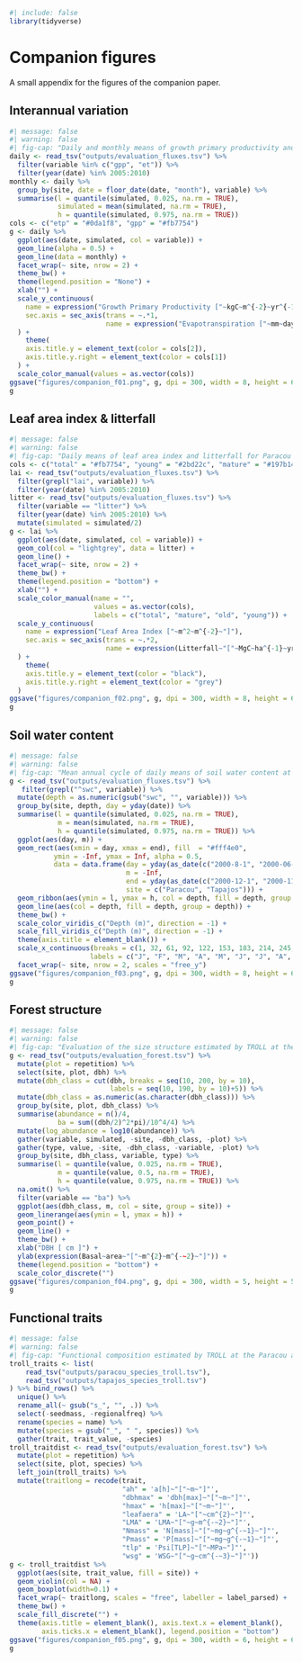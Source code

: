```r
#| include: false 
library(tidyverse) 
```

# Companion figures {.unnumbered}

A small appendix for the figures of the companion paper.

## Interannual variation

```r
#| message: false
#| warning: false
#| fig-cap: "Daily and monthly means of growth primary productivity and evapotranspitation for Paracou and Tapajos. Dark lines are the monthly means, semi-transparent lines are the daily means variations."
daily <- read_tsv("outputs/evaluation_fluxes.tsv") %>% 
  filter(variable %in% c("gpp", "et")) %>% 
  filter(year(date) %in% 2005:2010)
monthly <- daily %>% 
  group_by(site, date = floor_date(date, "month"), variable) %>% 
  summarise(l = quantile(simulated, 0.025, na.rm = TRUE), 
            simulated = mean(simulated, na.rm = TRUE), 
            h = quantile(simulated, 0.975, na.rm = TRUE))
cols <- c("etp" = "#0da1f8", "gpp" = "#fb7754")
g <- daily %>% 
  ggplot(aes(date, simulated, col = variable)) +
  geom_line(alpha = 0.5) +
  geom_line(data = monthly) +
  facet_wrap(~ site, nrow = 2) +
  theme_bw() +
  theme(legend.position = "None") +
  xlab("") +
  scale_y_continuous(
    name = expression("Growth Primary Productivity ["~kgC~m^{-2}~yr^{-1}~"]"),
    sec.axis = sec_axis(trans = ~.*1,
                        name = expression("Evapotranspiration ["~mm~day^{-~1}~"]"))
  ) +
    theme(
    axis.title.y = element_text(color = cols[2]),
    axis.title.y.right = element_text(color = cols[1])
  ) +
  scale_color_manual(values = as.vector(cols))
ggsave("figures/companion_f01.png", g, dpi = 300, width = 8, height = 6, bg = "white")
g
```

## Leaf area index & litterfall

```r
#| message: false
#| warning: false
#| fig-cap: "Daily means of leaf area index and litterfall for Paracou and Tapajos with leaf cohorts of total, yound, mature and old leaves indicated with coloured lines and litterfall with grey bars."
cols <- c("total" = "#fb7754", "young" = "#2bd22c", "mature" = "#197b14", "old" = "#ffa006")
lai <- read_tsv("outputs/evaluation_fluxes.tsv") %>% 
  filter(grepl("lai", variable)) %>% 
  filter(year(date) %in% 2005:2010)
litter <- read_tsv("outputs/evaluation_fluxes.tsv") %>% 
  filter(variable == "litter") %>% 
  filter(year(date) %in% 2005:2010) %>% 
  mutate(simulated = simulated/2)
g <- lai %>% 
  ggplot(aes(date, simulated, col = variable)) +
  geom_col(col = "lightgrey", data = litter) +
  geom_line() +
  facet_wrap(~ site, nrow = 2) +
  theme_bw() +
  theme(legend.position = "bottom") +
  xlab("") +
  scale_color_manual(name = "", 
                     values = as.vector(cols), 
                     labels = c("total", "mature", "old", "young")) +
  scale_y_continuous(
    name = expression("Leaf Area Index ["~m^2~m^{-2}~"]"),
    sec.axis = sec_axis(trans = ~.*2,
                        name = expression(Litterfall~"["~MgC~ha^{-1}~yr^{-1}~"]"))
  ) +
    theme(
    axis.title.y = element_text(color = "black"),
    axis.title.y.right = element_text(color = "grey")
  )
ggsave("figures/companion_f02.png", g, dpi = 300, width = 8, height = 6, bg = "white")
g
```

## Soil water content

```r
#| message: false
#| warning: false
#| fig-cap: "Mean annual cycle of daily means of soil water content at Paracou and Tapajos across ten years and for 5 differents depths."
g <- read_tsv("outputs/evaluation_fluxes.tsv") %>% 
   filter(grepl("^swc", variable)) %>% 
  mutate(depth = as.numeric(gsub("swc", "", variable))) %>% 
  group_by(site, depth, day = yday(date)) %>% 
  summarise(l = quantile(simulated, 0.025, na.rm = TRUE), 
            m = mean(simulated, na.rm = TRUE), 
            h = quantile(simulated, 0.975, na.rm = TRUE)) %>% 
  ggplot(aes(day, m)) +
  geom_rect(aes(xmin = day, xmax = end), fill  = "#fff4e0",
           ymin = -Inf, ymax = Inf, alpha = 0.5,
           data = data.frame(day = yday(as_date(c("2000-8-1", "2000-06-15"))),
                             m = -Inf,
                             end = yday(as_date(c("2000-12-1", "2000-11-1"))),
                             site = c("Paracou", "Tapajos"))) +
  geom_ribbon(aes(ymin = l, ymax = h, col = depth, fill = depth, group = depth), col = NA, alpha = 0.2) +
  geom_line(aes(col = depth, fill = depth, group = depth)) +
  theme_bw() +
  scale_color_viridis_c("Depth (m)", direction = -1) +
  scale_fill_viridis_c("Depth (m)", direction = -1) +
  theme(axis.title = element_blank()) +
  scale_x_continuous(breaks = c(1, 32, 61, 92, 122, 153, 183, 214, 245, 275, 306, 336),
                    labels = c("J", "F", "M", "A", "M", "J", "J", "A", "S", "O", "N", "D")) +
  facet_wrap(~ site, nrow = 2, scales = "free_y")
ggsave("figures/companion_f03.png", g, dpi = 300, width = 8, height = 6, bg = "white")
g
```

## Forest structure

```r
#| message: false
#| warning: false
#| fig-cap: "Evaluation of the size structure estimated by TROLL at the Paracou and Tapajos sites, expressed in terms of basal area. The confidence on the TROLL values was estimated generating an ensemble of 10 simulations (see methods)."
g <- read_tsv("outputs/evaluation_forest.tsv") %>% 
  mutate(plot = repetition) %>% 
  select(site, plot, dbh) %>% 
  mutate(dbh_class = cut(dbh, breaks = seq(10, 200, by = 10), 
                         labels = seq(10, 190, by = 10)+5)) %>% 
  mutate(dbh_class = as.numeric(as.character(dbh_class))) %>% 
  group_by(site, plot, dbh_class) %>% 
  summarise(abundance = n()/4,
            ba = sum((dbh/2)^2*pi)/10^4/4) %>% 
  mutate(log_abundance = log10(abundance)) %>% 
  gather(variable, simulated, -site, -dbh_class, -plot) %>% 
  gather(type, value, -site, -dbh_class, -variable, -plot) %>% 
  group_by(site, dbh_class, variable, type) %>% 
  summarise(l = quantile(value, 0.025, na.rm = TRUE), 
            m = quantile(value, 0.5, na.rm = TRUE), 
            h = quantile(value, 0.975, na.rm = TRUE)) %>% 
  na.omit() %>% 
  filter(variable == "ba") %>% 
  ggplot(aes(dbh_class, m, col = site, group = site)) +
  geom_linerange(aes(ymin = l, ymax = h)) +
  geom_point() +
  geom_line() +
  theme_bw() +
  xlab("DBH [ cm ]") + 
  ylab(expression(Basal~area~"["~m^{2}~m^{-~2}~"]")) +
  theme(legend.position = "bottom") +
  scale_color_discrete("")
ggsave("figures/companion_f04.png", g, dpi = 300, width = 5, height = 5, bg = "white")
g
```

## Functional traits

```r
#| message: false
#| warning: false
#| fig-cap: "Functional composition estimated by TROLL at the Paracou and Tapajos site expressed in terms of distribution per trait and site."
troll_traits <- list(
    read_tsv("outputs/paracou_species_troll.tsv"),
    read_tsv("outputs/tapajos_species_troll.tsv")
) %>% bind_rows() %>% 
  unique() %>% 
  rename_all(~ gsub("s_", "", .)) %>% 
  select(-seedmass, -regionalfreq) %>% 
  rename(species = name) %>% 
  mutate(species = gsub("_", " ", species)) %>% 
  gather(trait, trait_value, -species)
troll_traitdist <- read_tsv("outputs/evaluation_forest.tsv") %>% 
  mutate(plot = repetition) %>% 
  select(site, plot, species) %>% 
  left_join(troll_traits) %>% 
  mutate(traitlong = recode(trait, 
                            "ah" = 'a[h]~"["~m~"]"',
                            "dbhmax" = 'dbh[max]~"["~m~"]"',
                            "hmax" = 'h[max]~"["~m~"]"',
                            "leafaera" = 'LA~"["~cm^{2}~"]"',
                            "LMA" = 'LMA~"["~g~m^{-~2}~"]"',
                            "Nmass" = 'N[mass]~"["~mg~g^{-~1}~"]"',
                            "Pmass" = 'P[mass]~"["~mg~g^{-~1}~"]"',
                            "tlp" = 'Psi[TLP]~"["~MPa~"]"',
                            "wsg" = 'WSG~"["~g~cm^{-~3}~"]"'))
g <- troll_traitdist %>% 
  ggplot(aes(site, trait_value, fill = site)) +
  geom_violin(col = NA) +
  geom_boxplot(width=0.1) +
  facet_wrap(~ traitlong, scales = "free", labeller = label_parsed) +
  theme_bw() +
  scale_fill_discrete("") +
  theme(axis.title = element_blank(), axis.text.x = element_blank(),
        axis.ticks.x = element_blank(), legend.position = "bottom")
ggsave("figures/companion_f05.png", g, dpi = 300, width = 6, height = 6, bg = "white")
g
```
